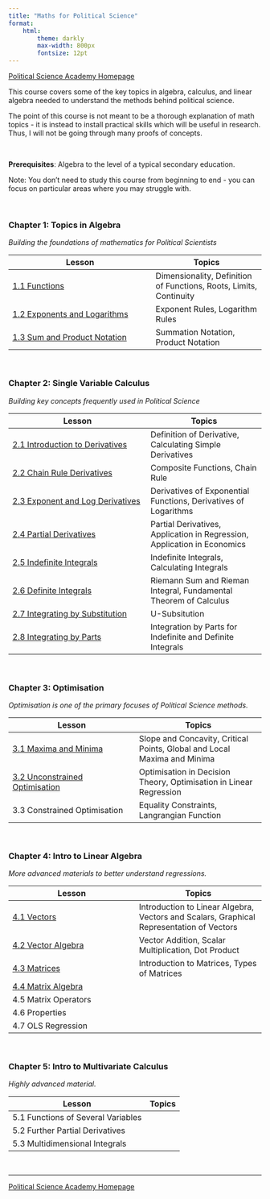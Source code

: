 ```yaml
---
title: "Maths for Political Science"
format:
    html:
        theme: darkly
        max-width: 800px
        fontsize: 12pt
---
```


[Political Science Academy Homepage](https://politicalscience.github.io)

This course covers some of the key topics in algebra, calculus, and linear algebra needed to understand the methods behind political science.

The point of this course is not meant to be a thorough explanation of math topics - it is instead to install practical skills which will be useful in research. Thus, I will not be going through many proofs of concepts.

<br />

**Prerequisites**: Algebra to the level of a typical secondary education.

Note: You don't need to study this course from beginning to end - you can focus on particular areas where you may struggle with.

<br />

### Chapter 1: Topics in Algebra

*Building the foundations of mathematics for Political Scientists*

| Lesson | Topics |
|-----------------------------------------|-------------------------------|
| [1.1 Functions](https://politicalscience.github.io/math/1-1.html) | Dimensionality, Definition of Functions, Roots, Limits, Continuity |
| [1.2 Exponents and Logarithms](https://politicalscience.github.io/math/1-2.html) | Exponent Rules, Logarithm Rules |
| [1.3 Sum and Product Notation](https://politicalscience.github.io/math/1-3.html) | Summation Notation, Product Notation |

<br />

### Chapter 2: Single Variable Calculus

*Building key concepts frequently used in Political Science*

| Lesson | Topics |
|---------------------------------------|---------------------------------|
| [2.1 Introduction to Derivatives](https://politicalscience.github.io/math/2-1.html) | Definition of Derivative, Calculating Simple Derivatives |
| [2.2 Chain Rule Derivatives](https://politicalscience.github.io/math/2-2.html) | Composite Functions, Chain Rule |
| [2.3 Exponent and Log Derivatives](https://politicalscience.github.io/math/2-3.html) | Derivatives of Exponential Functions, Derivatives of Logarithms |
| [2.4 Partial Derivatives](https://politicalscience.github.io/math/2-4.html) | Partial Derivatives, Application in Regression, Application in Economics |
| [2.5 Indefinite Integrals](https://politicalscience.github.io/math/2-5.html) | Indefinite Integrals, Calculating Integrals |
| [2.6 Definite Integrals](https://politicalscience.github.io/math/2-6.html) | Riemann Sum and Rieman Integral, Fundamental Theorem of Calculus |
| [2.7 Integrating by Substitution](https://politicalscience.github.io/math/2-7.html) | U-Subsitution |
| [2.8 Integrating by Parts](https://politicalscience.github.io/math/2-8.html) | Integration by Parts for Indefinite and Definite Integrals |

<br />

### Chapter 3: Optimisation

*Optimisation is one of the primary focuses of Political Science methods.*

| Lesson | Topics |
|------------------------------------|------------------------------------|
| [3.1 Maxima and Minima](https://politicalscience.github.io/math/3-1.html) | Slope and Concavity, Critical Points, Global and Local Maxima and Minima |
| [3.2 Unconstrained Optimisation](https://politicalscience.github.io/math/3-2.html) | Optimisation in Decision Theory, Optimisation in Linear Regression |
| 3.3 Constrained Optimisation | Equality Constraints, Langrangian Function |

<br />

### Chapter 4: Intro to Linear Algebra

*More advanced materials to better understand regressions.*

| Lesson | Topics |
|------------------------------------|------------------------------------|
| [4.1 Vectors](https://politicalscience.github.io/math/4-1.html) | Introduction to Linear Algebra, Vectors and Scalars, Graphical Representation of Vectors |
| [4.2 Vector Algebra](https://politicalscience.github.io/math/4-2.html) | Vector Addition, Scalar Multiplication, Dot Product |
| [4.3 Matrices](https://politicalscience.github.io/math/4-3.html) | Introduction to Matrices, Types of Matrices |
| [4.4 Matrix Algebra](https://politicalscience.github.io/math/4-4.html) |  |
| 4.5 Matrix Operators |  |
| 4.6 Properties |  |
| 4.7 OLS Regression |  |

<br />

### Chapter 5: Intro to Multivariate Calculus

*Highly advanced material.*

| Lesson                             | Topics |
|------------------------------------|--------|
| 5.1 Functions of Several Variables |        |
| 5.2 Further Partial Derivatives    |        |
| 5.3 Multidimensional Integrals     |        |

<br />

------------------------------------------------------------------------

[Political Science Academy Homepage](https://politicalscience.github.io)